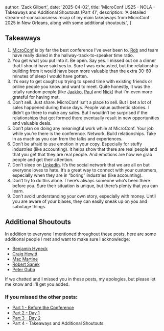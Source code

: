 
  author: 'Zack Gilbert',
  date: '2025-04-02',
  title: 'MicroConf US25 - NOLA - Takeaways and Additional Shoutouts (Part 4)',
  description: 'A detailed stream-of-consciousness recap of my main takeaways from MicroConf 2025 in New Orleans, along with some additional shoutouts.',
}


## Takeaways

1. [MicroConf](https://microconf.com) is by far the best conference I’ve ever been to. [Rob](https://bsky.app/profile/robwalling.com) and team have really dialed in the hallway-track-to-speaker time ratio.
2. You get what you put into it. Be open. Say yes. I missed out on a dinner that I should have said yes to. Sure I was exhausted, but the relationship building from it would have been more valuable than the extra 30-60 minutes of sleep I would have gotten.
3. It’s easy to get caught up trying to spend time with existing friends or online people you know and want to meet. Quite honestly, it was the totally random people (like [Jaakko](https://www.linkedin.com/in/jaakkopiipponen/), [Paul](https://www.linkedin.com/in/preinheimer/) and [Nick](https://www.linkedin.com/in/nickloudon/)) that I’m even more grateful for having met.
4. Don’t sell. Just share. MicroConf isn’t a place to sell. But I bet a lot of sales happened during those days. People value authentic stories. I didn’t go there to make any sales. But I wouldn’t be surprised if the relationships that got formed there eventually result in new opportunities and valuable deals.
5. Don’t plan on doing any meaningful work while at MicroConf. Your job while you’re there is the conference. Network. Build relationships. Take in as much as you can from the talks and experiences.
6. Don’t be afraid to use emotion in your copy. Especially for stuffy industries (like accounting). It helps show that there are real people and that you get that they are real people. And emotions are how we grab people and get their attention.
7. Don’t sleep on [LinkedIn](https://www.linkedin.com/in/zackgilbert/). It’s the social network that we are all on but everyone loves to hate. It’s a great way to connect with your customers, especially when they are in “boring” industries (like accounting).
8. Don’t try to do this alone. There’s always someone who’s been there before you. Sure their situation is unique, but there’s plenty that you can learn.
9. Don’t avoid understanding your own story, especially with money. Until you are aware of your biases, they can easily sneak up on you and sabotage things.


## Additional Shoutouts

In addition to everyone I mentioned throughout these posts, here are some additional people I met and want to make sure I acknowledge:
- [Benjamin Hyneck](https://www.linkedin.com/in/benjaminhyneck)
- [Craig Hewitt](https://www.linkedin.com/in/craig-hewitt-78386a66)
- [Mac Martine](https://www.linkedin.com/in/macmartine)
- [Robert Sanek](https://www.linkedin.com/in/robertsanek)
- [Peter Guba](https://www.linkedin.com/in/peterguba)

If we chatted and I missed you in these posts, my apologies, but please let me know and I'll get you added.


### If you missed the other posts:
* [Part 1 - Before the Conference](/articles/microconf-us25-nola-part1)
* [Part 2 - Day 1](/articles/microconf-us25-nola-part2-day1)
* [Part 3 - Day 2](/articles/microconf-us25-nola-part3-day2)
* Part 4 - Takeaways and Additional Shoutouts
